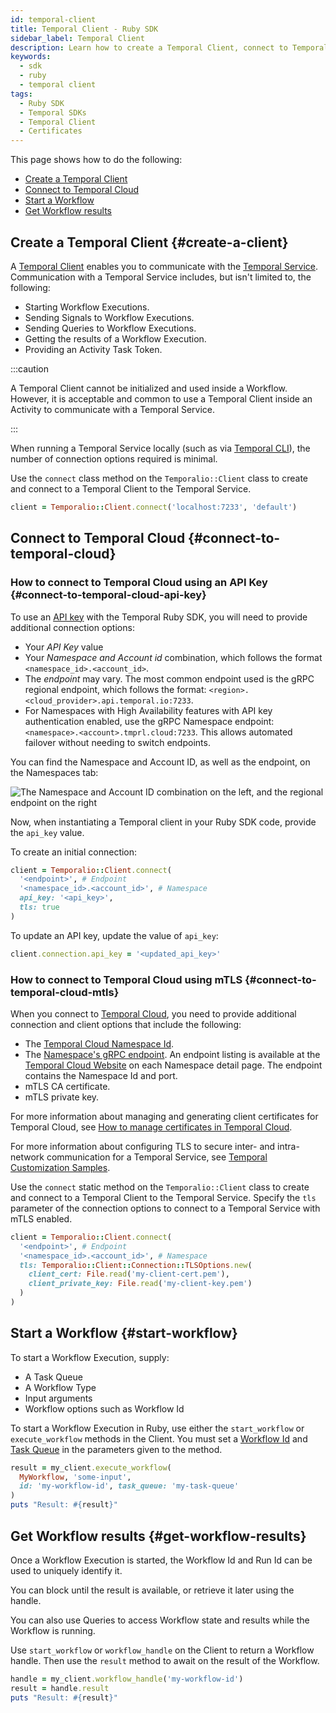 ```yaml
---
id: temporal-client
title: Temporal Client - Ruby SDK
sidebar_label: Temporal Client
description: Learn how to create a Temporal Client, connect to Temporal Cloud, start a Workflow, and get Workflow results using the Temporal Ruby SDK.
keywords:
  - sdk
  - ruby
  - temporal client
tags:
  - Ruby SDK
  - Temporal SDKs
  - Temporal Client
  - Certificates
---
```


This page shows how to do the following:

- [Create a Temporal Client](#create-a-client)
- [Connect to Temporal Cloud](#connect-to-temporal-cloud)
- [Start a Workflow](#start-workflow)
- [Get Workflow results](#get-workflow-results)

## Create a Temporal Client {#create-a-client}

A [Temporal Client](/encyclopedia/temporal-sdks#temporal-client) enables you to communicate with the [Temporal Service](/temporal-service).
Communication with a Temporal Service includes, but isn't limited to, the following:

- Starting Workflow Executions.
- Sending Signals to Workflow Executions.
- Sending Queries to Workflow Executions.
- Getting the results of a Workflow Execution.
- Providing an Activity Task Token.

:::caution

A Temporal Client cannot be initialized and used inside a Workflow.
However, it is acceptable and common to use a Temporal Client inside an Activity to communicate with a Temporal Service.

:::

When running a Temporal Service locally (such as via [Temporal CLI](https://docs.temporal.io/cli/server#start-dev)), the number of connection options required is minimal.

Use the `connect` class method on the `Temporalio::Client` class to create and connect to a Temporal Client to the Temporal Service.

```ruby
client = Temporalio::Client.connect('localhost:7233', 'default')
```

## Connect to Temporal Cloud {#connect-to-temporal-cloud}

### How to connect to Temporal Cloud using an API Key {#connect-to-temporal-cloud-api-key}

To use an [API key](/cloud/api-keys) with the Temporal Ruby SDK, you will need to provide additional connection options:

- Your _API Key_ value
- Your _Namespace and Account id_ combination, which follows the format `<namespace_id>.<account_id>`.
- The _endpoint_ may vary. The most common endpoint used is the gRPC regional endpoint, which follows the format: `<region>.<cloud_provider>.api.temporal.io:7233`.
- For Namespaces with High Availability features with API key authentication enabled, use the gRPC Namespace endpoint: `<namespace>.<account>.tmprl.cloud:7233`.
  This allows automated failover without needing to switch endpoints.

You can find the Namespace and Account ID, as well as the endpoint, on the Namespaces tab:

![The Namespace and Account ID combination on the left, and the regional endpoint on the right](/img/cloud/apikeys/namespaces-and-regional-endpoints.png)

Now, when instantiating a Temporal client in your Ruby SDK code, provide the `api_key` value.

To create an initial connection:

```ruby
client = Temporalio::Client.connect(
  '<endpoint>', # Endpoint
  '<namespace_id>.<account_id>', # Namespace
  api_key: '<api_key>',
  tls: true
)
```

To update an API key, update the value of `api_key`:

```ruby
client.connection.api_key = '<updated_api_key>'
```

### How to connect to Temporal Cloud using mTLS {#connect-to-temporal-cloud-mtls}

When you connect to [Temporal Cloud](/cloud), you need to provide additional connection and client options that include the following:

- The [Temporal Cloud Namespace Id](/cloud/namespaces#temporal-cloud-namespace-id).
- The [Namespace's gRPC endpoint](/cloud/namespaces#temporal-cloud-grpc-endpoint).
  An endpoint listing is available at the [Temporal Cloud Website](https://cloud.temporal.io/namespaces) on each Namespace detail page.
  The endpoint contains the Namespace Id and port.
- mTLS CA certificate.
- mTLS private key.

For more information about managing and generating client certificates for Temporal Cloud, see [How to manage certificates in Temporal Cloud](/cloud/certificates).

For more information about configuring TLS to secure inter- and intra-network communication for a Temporal Service, see [Temporal Customization Samples](https://github.com/temporalio/samples-server).

Use the `connect` static method on the `Temporalio::Client` class to create and connect to a Temporal Client to the Temporal Service.
Specify the `tls` parameter of the connection options to connect to a Temporal Service with mTLS enabled.

```ruby
client = Temporalio::Client.connect(
  '<endpoint>', # Endpoint
  '<namespace_id>.<account_id>', # Namespace
  tls: Temporalio::Client::Connection::TLSOptions.new(
    client_cert: File.read('my-client-cert.pem'),
    client_private_key: File.read('my-client-key.pem')
  )
)
```

## Start a Workflow {#start-workflow}

To start a Workflow Execution, supply:

- A Task Queue
- A Workflow Type
- Input arguments
- Workflow options such as Workflow Id

To start a Workflow Execution in Ruby, use either the `start_workflow` or `execute_workflow` methods in the Client.
You must set a [Workflow Id](/workflow-execution/workflowid-runid#workflow-id) and [Task Queue](/task-queue) in the parameters given to the method.

```ruby
result = my_client.execute_workflow(
  MyWorkflow, 'some-input',
  id: 'my-workflow-id', task_queue: 'my-task-queue'
)
puts "Result: #{result}"
```

## Get Workflow results {#get-workflow-results}

Once a Workflow Execution is started, the Workflow Id and Run Id can be used to uniquely identify it.

You can block until the result is available, or retrieve it later using the handle.

You can also use Queries to access Workflow state and results while the Workflow is running.

Use `start_workflow` or `workflow_handle` on the Client to return a Workflow handle.
Then use the `result` method to await on the result of the Workflow.

```ruby
handle = my_client.workflow_handle('my-workflow-id')
result = handle.result
puts "Result: #{result}"
```
